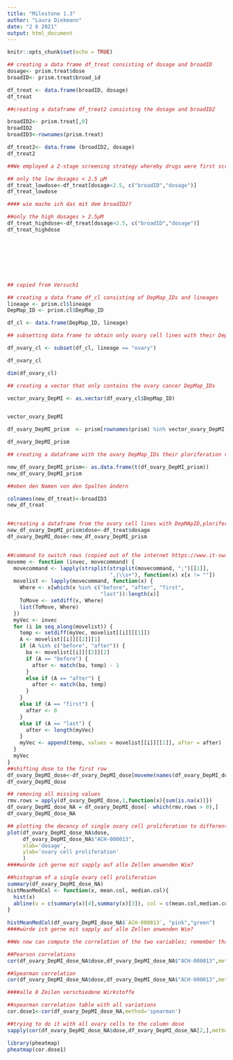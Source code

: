 ```yaml
---
title: "Milestone 1.3"
author: "Laura Diekmann"
date: "2 6 2021"
output: html_document
---
```


```r
knitr::opts_chunk$set(echo = TRUE)
```

```r
## creating a data frame df_treat consisting of dosage and broadID
dosage<- prism.treat$dose
broadID<- prism.treat$broad_id

df_treat <- data.frame(broadID, dosage)
df_treat
```

```r
##creating a dataframe df_treat2 consisting the dosage and broadID2

broadID2<- prism.treat[,0]
broadID2
broadID3<-rownames(prism.treat)

df_treat2<- data.frame (broadID2, dosage)
df_treat2


```

```r
##We employed a 2-stage screening strategy whereby drugs were first screened in triplicate at a single dose (2.5 μM). 1,448 screening positives were then re-screened in triplicate in an 8-point dose-response ranging from 10 μM to 600 pM

## only the low dosages < 2.5 μM
df_treat_lowdose<-df_treat[dosage<2.5, c("broadID","dosage")]
df_treat_lowdose

#### wie mache ich das mit dem broadID2?

##only the high dosages > 2.5μM
df_treat_highdose<-df_treat[dosage>2.5, c("broadID","dosage")]
df_treat_highdose









```


```r
## copied from Versuch1

## creating a data frame df_cl consisting of DepMap_IDs and lineages
lineage <- prism.cl$lineage
DepMap_ID <- prism.cl$DepMap_ID 

df_cl <- data.frame(DepMap_ID, lineage)

## subsetting data frame to obtain only ovary cell lines with their DepMap_IDs

df_ovary_cl <- subset(df_cl, lineage == "ovary")

df_ovary_cl

dim(df_ovary_cl)

## creating a vector that only contains the ovary cancer DepMap_IDs 

vector_ovary_DepMI <- as.vector(df_ovary_cl$DepMap_ID)


vector_ovary_DepMI

df_ovary_DepMI_prism  <- prism[rownames(prism) %in% vector_ovary_DepMI,]

df_ovary_DepMI_prism


```
```r
## creating a dataframe with the ovary DepMap_IDs their ploriferation values and the dose

new_df_ovary_DepMI_prism<- as.data.frame(t(df_ovary_DepMI_prism))
new_df_ovary_DepMI_prism

##oben den Namen von den Spalten ändern

colnames(new_df_treat)<-broadID3
new_df_treat


##creating a dataframe from the ovary cell lines with DepMApID,ploriferation values, broad ID und dose
new_df_ovary_DepMI_prism$dose<-df_treat$dosage
df_ovary_DepMI_dose<-new_df_ovary_DepMI_prism


##command to switch rows (copied out of the internet https://www.it-swarm.com.de/de/r/verschieben-von-spalten-innerhalb-eines-data.frame-ohne-erneutes-eingeben/969073031/)
moveme <- function (invec, movecommand) {
  movecommand <- lapply(strsplit(strsplit(movecommand, ";")[[1]], 
                                 ",|\\s+"), function(x) x[x != ""])
  movelist <- lapply(movecommand, function(x) {
    Where <- x[which(x %in% c("before", "after", "first", 
                              "last")):length(x)]
    ToMove <- setdiff(x, Where)
    list(ToMove, Where)
  })
  myVec <- invec
  for (i in seq_along(movelist)) {
    temp <- setdiff(myVec, movelist[[i]][[1]])
    A <- movelist[[i]][[2]][1]
    if (A %in% c("before", "after")) {
      ba <- movelist[[i]][[2]][2]
      if (A == "before") {
        after <- match(ba, temp) - 1
      }
      else if (A == "after") {
        after <- match(ba, temp)
      }
    }
    else if (A == "first") {
      after <- 0
    }
    else if (A == "last") {
      after <- length(myVec)
    }
    myVec <- append(temp, values = movelist[[i]][[1]], after = after)
  }
  myVec
}
##shifting dose to the first row
df_ovary_DepMI_dose<-df_ovary_DepMI_dose[moveme(names(df_ovary_DepMI_dose), "dose first")]
df_ovary_DepMI_dose


```

```r
## removing all missing values
rmv.rows = apply(df_ovary_DepMI_dose,1,function(x){sum(is.na(x))})
df_ovary_DepMI_dose_NA = df_ovary_DepMI_dose[- which(rmv.rows > 0),]
df_ovary_DepMI_dose_NA

## plotting the decency of single ovary cell proliferation to different doses
plot(df_ovary_DepMI_dose_NA$dose,
     df_ovary_DepMI_dose_NA$"ACH-000013",
     xlab='dosage',
     ylab='ovary cell proliferation'
     )
####würde ich gerne mit sapply auf alle Zellen anwenden Wie?

```
```r
##histogram of a single ovary cell proliferation
summary(df_ovary_DepMI_dose_NA)
histMeanMedCol <- function(x, mean.col, median.col){
  hist(x)
  abline(v = c(summary(x)[4],summary(x)[3]), col = c(mean.col,median.col))
}
  
histMeanMedCol(df_ovary_DepMI_dose_NA$`ACH-000013`, "pink","green")
####würde ich gerne mit sapply auf alle Zellen anwenden Wie?
```

```r

##We now can compute the correlation of the two variables; remember that we can compute the **Pearson correlation** or the **Spearman correlation**

##Pearson correlations
cor(df_ovary_DepMI_dose_NA$dose,df_ovary_DepMI_dose_NA$"ACH-000013",method='pearson')

##Spearman correlation
cor(df_ovary_DepMI_dose_NA$dose,df_ovary_DepMI_dose_NA$"ACH-000013",method='spearman')

####alle 8 Zeilen verschiedene Wirkstoffe

##spearman correlation table with all variations
cor.dose1<-cor(df_ovary_DepMI_dose_NA,method='spearman')

##trying to do it with all ovary cells to the column dose
sapply(cor(df_ovary_DepMI_dose_NA$dose,df_ovary_DepMI_dose_NA[2,],method = "spearman"))
```
```r
library(pheatmap)
pheatmap(cor.dose1)
```


